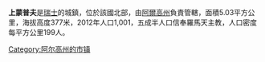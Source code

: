 '''上蒙普夫'''是[[瑞士|瑞士]]的城鎮，位於該國北部，由[[阿爾高州|阿爾高州]]負責管轄，面積5.03平方公里，海拔高度377米，2012年人口1,001，五成半人口信奉羅馬天主教，人口密度每平方公里199人。

{{Switzerland-geo-stub}}
[[Category:阿尔高州的市镇|Category:阿尔高州的市镇]]